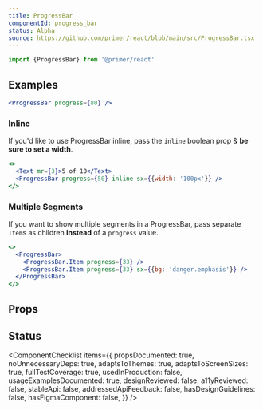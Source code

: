 ```yaml
---
title: ProgressBar
componentId: progress_bar
status: Alpha
source: https://github.com/primer/react/blob/main/src/ProgressBar.tsx
---
```



```js
import {ProgressBar} from '@primer/react'
```

## Examples

```jsx live
<ProgressBar progress={80} />
```

### Inline

If you'd like to use ProgressBar inline, pass the `inline` boolean prop & **be sure to set a width**.

```jsx live
<>
  <Text mr={3}>5 of 10</Text>
  <ProgressBar progress={50} inline sx={{width: '100px'}} />
</>
```

### Multiple Segments

If you want to show multiple segments in a ProgressBar, pass separate `Item`s as children **instead** of a `progress` value.

```jsx live
<>
  <ProgressBar>
    <ProgressBar.Item progress={33} />
    <ProgressBar.Item progress={33} sx={{bg: 'danger.emphasis'}} />
  </ProgressBar>
</>
```

## Props

<ComponentProps data={data} />

## Status

<ComponentChecklist
  items={{
    propsDocumented: true,
    noUnnecessaryDeps: true,
    adaptsToThemes: true,
    adaptsToScreenSizes: true,
    fullTestCoverage: true,
    usedInProduction: false,
    usageExamplesDocumented: true,
    designReviewed: false,
    a11yReviewed: false,
    stableApi: false,
    addressedApiFeedback: false,
    hasDesignGuidelines: false,
    hasFigmaComponent: false,
  }}
/>

